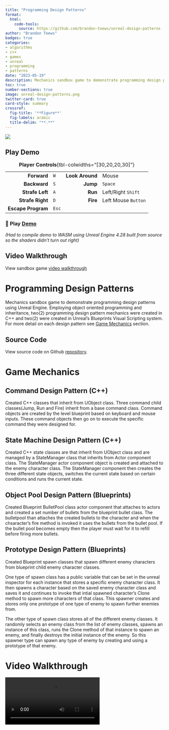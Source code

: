 ```yaml
---
title: "Programming Design Patterns"
format:
  html:
    code-tools:
      source: https://github.com/brandon-toews/unreal-design-patterns
author: "Brandon Toews"
badges: true
categories:
- algorithms
- c++
- games
- unreal
- programming
- patterns
date: "2023-05-19"
description: Mechanics sandbox game to demonstrate programming design patterns using Unreal Engine. Implemented command, state machine, object pool & prototype design patterns using C++ and Unreal's Blueprints Visual Scripting system. 
toc: true
number-sections: true
image: unreal-design-patterns.png
twitter-card: true
card-style: summary
crossref:
  fig-title: '**Figure**'
  fig-labels: arabic
  title-delim: "**.**"
---
```


![](unreal-design-patterns.png)

::: {.callout-tip collapse="true"}
## Play Demo

|                    |       |                 |                     |
|-------------------:|-------|----------------:|---------------------|
|        **Forward** | `W`   | **Look Around** | Mouse               |
|       **Backward** | `S`   |        **Jump** | `Space`             |
|    **Strafe Left** | `A`   |         **Run** | Left/Right `Shift`  |
|   **Strafe Right** | `D`   |        **Fire** | Left Mouse `Button` |
| **Escape Program** | `Esc` |                 |                     |

: **Player Controls**{tbl-colwidths="\[30,20,20,30\]"}

### 🚀 Play [Demo](https://brandon-toews.github.io/prog-design-patterns.app/) {.unnumbered}

*(Had to compile demo to WASM using Unreal Engine 4.28 built from source so the shaders didn't turn out right)*
:::

::: callout-tip
## Video Walkthrough {#video-walkthrough}

View sandbox game [video walkthrough](#video-walkthrough)
:::

# Programming Design Patterns

Mechanics sandbox game to demonstrate programming design patterns using Unreal Engine. Employing object oriented programming and inheritance, two(2) programming design pattern mechanics were created in C++ and two(2) were created in Unreal's Blueprints Visual Scripting system. For more detail on each design pattern see [Game Mechanics](#game-mechanics) section.

::: callout-note
## Source Code

View source code on Github [repository](https://github.com/brandon-toews/unreal-design-patterns).
:::

# Game Mechanics {#game-mechanics}

## Command Design Pattern (C++)

Created C++ classes that inherit from UObject class. Three command child classes(Jump, Run and Fire) inherit from a base command class. Command objects are created by the level blueprint based on keyboard and mouse inputs. These command objects then go on to execute the specific command they were designed for.

## State Machine Design Pattern (C++)

Created C++ state classes are that inherit from UObject class and are managed by a StateManager class that inherits from Actor component class. The StateManager actor component object is created and attached to the enemy character class. The StateManager component then creates the three different state objects, switches the current state based on certain conditions and runs the current state.

## Object Pool Design Pattern (Blueprints)

Created Blueprint BulletPool class actor component that attaches to actors and created a set number of bullets from the blueprint bullet class. The bulletpool than attaches the created bullets to the character and when the chsaracter's fire method is invoked it uses the bullets from the bullet pool. If the bullet pool becomes empty then the player must wait for it to refill before firing more bullets.

## Prototype Design Pattern (Blueprints)

Created Blueprint spawn classes that spawn different enemy characters from blueprint child enemy character classes.

One type of spawn class has a public variable that can be set in the unreal inspector for each instance that stores a specific enemy character class. It then spawns a character based on the saved enemy character class and saves it and continues to invoke that intial spawned character's Clone method to spawn more characters of that class. This spawner creates and stores only one prototype of one type of enemy to spawn further enemies from.

The other type of spawn class stores all of the different enemy classes. It randomly selects an enemy class from the list of enemy classes, spawns an instance of this class, runs the Clone method of that instance to spawn an enemy, and finally destroys the initial instance of the enemy. So this spawner type can spawn any type of enemy by creating and using a prototype of that enemy.

# Video Walkthrough

![](UnrealWalkthrough.mp4)
